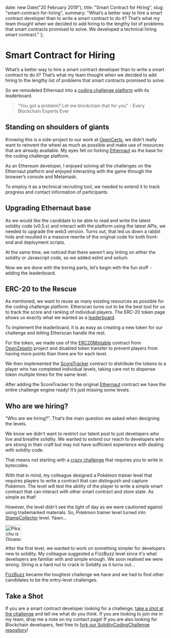
  date: new Date("20 February 2019"),
  title: "Smart Contract for Hiring",
  slug: "smart-contract-for-hiring",
  summary: "What’s a better way to hire a smart contract developer than to write a smart contract to do it? That’s what my team thought when we decided to add hiring to the lengthy list of problems that smart contracts promised to solve. We developed a technical hiring smart contract."
};

Smart Contract for Hiring
===

What’s a better way to hire a smart contract developer than to write a smart contract to do it? That’s what my team thought when we decided to add hiring to the lengthy list of problems that smart contracts promised to solve.

So we remodeled Ethernaut into a <a href="https://ethernaut.gdshive.io/">coding challenge platform</a> with its leaderboard.

> “You got a problem? Let me blockchain that for you”
> \- Every Blockchain Experts Ever

## Standing on shoulders of giants

Knowing this is a side-project to our work at <a href="https://opencerts.io/">OpenCerts</a>, we didn’t really want to reinvent the wheel as much as possible and make use of resources that are already available. My eyes fell on forking <a href="https://ethernaut.zeppelin.solutions/">Ethernaut</a> as the base for the coding challenge platform. 

As an Ethereum developer, I enjoyed solving all the challenges on the Ethernaut platform and enjoyed interacting with the game through the browser’s console and Metamask.

To employ it as a technical recruiting tool, we needed to extend it to track progress and contact information of participants.

## Upgrading Ethernaut base

As we would like the candidate to be able to read and write the latest solidity code (v0.5.x) and interact with the platform using the latest APIs, we needed to upgrade the web3 version. Turns out, that led us down a rabbit hole and resulted in a massive rewrite of the original code for both front-end and deployment scripts. 

At the same time, we noticed that there weren’t any linting on either the solidity or Javascript code, so we added eslint and solium.

Now we are done with the boring parts, let’s begin with the fun stuff - adding the leaderboard.

## ERC-20 to the Rescue

As mentioned, we want to reuse as many existing resources as possible for the coding challenge platform. Etherscan turns out to be the best tool for us to track the score and ranking of individual players. The ERC-20 token page shows us exactly what we wanted as a <a href="https://ropsten.etherscan.io/token/0xd8e6b23df676e557e5acceb0bef13eeeb5933ef2#balances">leaderboard</a>.

To implement the leaderboard, it is as easy as creating a new token for our challenge and letting Etherscan handle the rest. 

For the token, we made use of the <a href="https://github.com/OpenZeppelin/openzeppelin-solidity/blob/master/contracts/token/ERC20/ERC20Mintable.sol">ERC20Mintable</a> contract from <a href="https://github.com/OpenZeppelin/openzeppelin-solidity">OpenZepplin</a> project and disabled token transfer to prevent players from having more points than there are for each level.

We then implemented the <a href="https://github.com/GovTechSG/SolidityCodingChallenge/blob/master/contracts/ScoreTracker.sol">ScoreTracker</a> contract to distribute the tokens to a player who has completed individual levels, taking care not to dispense token multiple times for the same level.

After adding the ScoreTracker to the original <a href="https://github.com/GovTechSG/SolidityCodingChallenge/blob/master/contracts/Ethernaut.sol">Ethernaut</a> contract we have the entire challenge engine ready! It’s just missing some levels.

## Who are we hiring?

“Who are we hiring?”. That’s the main question we asked when designing the levels. 

We know we didn’t want to restrict our talent pool to just developers who live and breathe solidity. We wanted to extend our reach to developers who are strong in their craft but may not have sufficient experience with dealing with solidity code. 

That means not starting with a <a href="https://ethernaut.zeppelin.solutions/level/0x7640adb7aa5f07ea42483ad3f30b0280d4e595f0">crazy challenge</a> that requires you to write in bytecodes.

With that in mind, my colleague designed a Pokémon trainer level that requires players to write a contract that can distinguish and capture Pokémon. The level will test the ability of the player to write a simple smart contract that can interact with other smart contract and store state. As simple as that!

However, the level didn’t see the light of day as we were cautioned against using trademarked materials. So, Pokémon trainer level turned into <a href="https://ethernaut.gdshive.io/level/0xB99b3786E6C23EA8A04Ae8b5Cf3575770B8e03bB">StampCollector</a> level. Yawn...

<Image
  width="50"
  src="https://media1.tenor.com/images/84c4e8c1a24b84bece745d2dcd2a5aa8/tenor.gif?itemid=5942386"
  alt="Pikachu is Disappointed"
  caption="Pikachu is Disappointed"
  cite="https://tenor.com/search/pikachu-gifs"
/>

After the first level, we wanted to work on something simpler for developers new to solidity. My colleague suggested a FizzBuzz level since it's what developers are familiar with and simple enough. We soon realised we were wrong. String is a hard nut to crack in Solidity as it turns out... 

<a href="https://ethernaut.gdshive.io/level/0x223aBE664FeAe137330A92C086F854b479D06B58">FizzBuzz</a> became the toughest challenge we have and we had to find other candidates to be the entry-level challenges. 

## Take a Shot

If you are a smart contract developer looking for a challenge, <a href="https://ethernaut.gdshive.io/">take a shot at the challenge</a> and tell me what do you think. If you are looking to join me in my team, drop me a note on my contact page! If you are also looking for Blockchain developers, feel free to <a href="https://github.com/GovTechSG/SolidityCodingChallenge">fork our SolidityCodingChallenge repository</a>!

